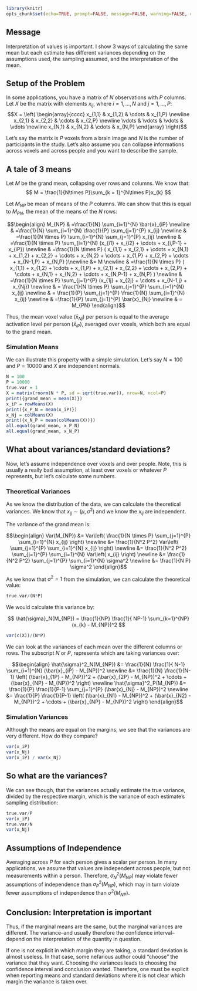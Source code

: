 ```r
library(knitr)
opts_chunk$set(echo=TRUE, prompt=FALSE, message=FALSE, warning=FALSE, comment="")
```

## Message
Interpretation of values is important.  I show 3 ways of calculating the same mean but each estimate has different variances depending on the assumptions used, the sampling assumed, and the interpretation of the mean. 

## Setup of the Problem
In some applications, you have a matrix of $N$ observations with $P$ columns.  Let $X$ be the matrix with elements $x_{ij}$, where $i = 1, \dots, N$ and $j = 1, \dots, P$: 
$$X = \left( 
\begin{array}{cccc}
x_{1,1} & x_{1,2} & \cdots & x_{1,P} \newline
x_{2,1} & x_{2,2} & \cdots & x_{2,P} \newline
\vdots & \vdots & \vdots & \vdots \newline
x_{N,1} & x_{N,2} & \cdots & x_{N,P} 
\end{array} 
\right)$$

Let's say the matrix is $P$ voxels from a brain image and $N$ is the number of participants in the study.  Let's also assume you can collapse informations across voxels and across people and you want to describe the sample.  






## A tale of 3 means
Let $M$ be the grand mean, collapsing over rows and columns.  We know that:
$$
M = \frac{1}{N\times P}\sum_{k = 1}^{N\times P}x_{k}
$$

Let $M_{NP}$ be mean of means of the $P$ columns.  We can show that this is equal to $M_{PN}$, the mean of the means of the $N$ rows:


$$\begin{align}
M_{NP} & =\frac{1}{N} \sum_{i=1}^{N} \bar{x}_{iP} \newline
& =\frac{1}{N} \sum_{i=1}^{N} \frac{1}{P} \sum_{j=1}^{P} x_{ij} \newline
& =\frac{1}{N \times P} \sum_{i=1}^{N} \sum_{j=1}^{P} x_{ij} \newline
& =\frac{1}{N \times P} \sum_{i=1}^{N} (x_{i1} + x_{i2} + \cdots + x_{i,P-1} + x_{iP}) \newline
& =\frac{1}{N \times P} ( x_{1,1} + x_{2,1} + \cdots + x_{N,1} + x_{1,2} + x_{2,2} + \cdots + x_{N,2} + \cdots +  x_{1,P} + x_{2,P} + \cdots + x_{N-1,P} + x_{N,P} )\newline
&= M \newline
& =\frac{1}{N \times P} ( x_{1,1} + x_{1,2} + \cdots + x_{1,P} + x_{2,1} + x_{2,2} + \cdots + x_{2,P} + \cdots + x_{N,1} + x_{N,2} + \cdots + x_{N,P-1} + x_{N,P} ) \newline
& =\frac{1}{N \times P} \sum_{j=1}^{P} (x_{1j} + x_{2j} + \cdots + x_{N-1,j} + x_{Nj}) \newline
& = \frac{1}{N \times P} \sum_{j=1}^{P} \sum_{i=1}^{N} x_{ij} \newline
& = \frac{1}{P} \sum_{j=1}^{P} \frac{1}{N} \sum_{i=1}^{N} x_{ij} \newline
& =\frac{1}{P} \sum_{j=1}^{P} \bar{x}_{Nj} \newline
& = M_{PN}
\end{align}$$

Thus, the mean voxel value ($\bar{x}_{Nj}$) per person is equal to the average activation level per person ($\bar{x}_{iP}$), averaged over voxels, which both are equal to the grand mean. 

### Simulation Means
We can illustrate this property with a simple simulation.  Let's say $N = 100$ and $P=10000$ and $X$ are independent normals.

```r
N = 100
P = 10000
true.var = 1
X = matrix(rnorm(N * P, sd = sqrt(true.var)), nrow=N, ncol=P)
print({grand_mean = mean(X)})
x_iP = rowMeans(X)
print({x_P_N = mean(x_iP)})
x_Nj = colMeans(X)
print({x_N_P = mean(colMeans(X))})
all.equal(grand_mean, x_P_N)
all.equal(grand_mean, x_N_P)
```


## What about variances/standard deviations?
Now, let's assume independence over voxels and over people.  Note, this is usually a really bad assumption, at least over voxels or whatever $P$ represents, but let's calculate some numbers.

### Theoretical Variances
As we know the distribution of the data, we can calculate the theoretical variances.  We know that $x_{ij} \sim (\mu, \sigma^2)$ and we know the $x_{ij}$ are independent.  

The variance of the grand mean is:

$$\begin{align}
Var(M_{NP}) &= Var\left( \frac{1}{N \times P} \sum_{j=1}^{P} \sum_{i=1}^{N} x_{ij} \right) \newline
&=  \frac{1}{N^2 P^2} Var\left( \sum_{j=1}^{P} \sum_{i=1}^{N} x_{ij} \right) \newline
&=  \frac{1}{N^2 P^2} \sum_{j=1}^{P} \sum_{i=1}^{N} Var\left(  x_{ij} \right) \newline
&=  \frac{1}{N^2 P^2} \sum_{j=1}^{P} \sum_{i=1}^{N} \sigma^2 \newline
&=  \frac{1}{N P} \sigma^2
\end{align}$$

As we know that $\sigma^2 = 1$ from the simulation, we can calculate the theoretical value:

```r
true.var/(N*P)
```

We would calculate this variance by:

$$
\hat{\sigma}_N(M_{NP}) = \frac{1}{NP} \frac{1}{ NP-1} \sum_{k=1}^{NP} (x_{k} - 
M_{NP})^2
$$

```r
var(c(X))/(N*P)
```

We can look at the variances of each mean over the different columns or rows.  The subscript $N$ or $P$, represents which are taking variances over:

$$\begin{align}
\hat{\sigma}^2_N(M_{NP}) &= \frac{1}{N} \frac{1}{ N-1} \sum_{i=1}^{N} (\bar{x}_{iP} - M_{NP})^2 \newline
&= \frac{1}{N} \frac{1}{N-1} \left( (\bar{x}_{1P} - M_{NP})^2 + (\bar{x}_{2P} - M_{NP})^2 + \cdots + (\bar{x}_{NP} - M_{NP})^2 \right) \newline
\hat{\sigma}^2_P(M_{NP}) &= \frac{1}{P} \frac{1}{P-1} \sum_{j=1}^{P} (\bar{x}_{Nj} - M_{NP})^2 \newline
&= \frac{1}{P} \frac{1}{P-1} \left( (\bar{x}_{N1} - M_{NP})^2 + (\bar{x}_{N2} - M_{NP})^2 + \cdots + (\bar{x}_{NP} - M_{NP})^2 \right) 
\end{align}$$

### Simulation Variances
Although the means are equal on the margins, we see that the variances are very different.  How do they compare?

```r
var(x_iP)
var(x_Nj)
var(x_iP) / var(x_Nj)
```

## So what are the variances?
We can see though, that the variances actually estimate the true variance, divided by the respective margin, which is the variance of each estimate's sampling distribution:

```r
true.var/P
var(x_iP)
true.var/N
var(x_Nj)
```



## Assumptions of Independence
Averaging across $P$ for each person gives a scalar per person.  In many applications, we assume that values are independent across people, but not measurements within a person.  Therefore, $\sigma^2_N(M_{NP})$ may violate fewer assumptions of independence than $\sigma^2_P(M_{NP})$, which may in turn violate fewer assumptions of independence than $\sigma^2(M_{NP})$.  



## Conclusion: Interpretation is important
Thus, if the marginal means are the same, but the marginal variances are different.  The variance--and usually therefore the confidence interval-- depend on the interpretation of the quantity in question.  

If one is not explicit in which margin they are taking, a standard deviation is almost useless.  In that case, some nefarious author could "choose" the variance that they want.  Choosing the variances leads to choosing the confidence interval and conclusion wanted.  Therefore, one must be explicit when reporting means and standard deviations where it is not clear which margin the variance is taken over.





